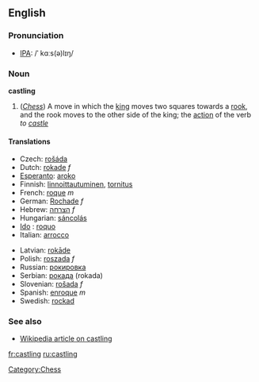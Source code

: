 ==English==

===Pronunciation===
*[[w:IPA|IPA]]: /ˈ kɑːs(ə)lɪŋ/

===Noun===
'''castling'''

#(''[[Chess]]'') A move in which the [[king]] moves two squares towards a [[rook]], and the rook moves to the other side of the king; the [[action]] of the verb ''to [[castle]]''
====Translations====
{{top}}
*Czech: [[rošáda]]
*Dutch: [[rokade]] ''f''
*[[Esperanto]]: [[aroko]]
*Finnish: [[linnoittautuminen]], [[tornitus]]
*French: [[roque]] ''m''
*German: [[Rochade]] ''f''
*Hebrew: [[הצרחה]] ''f''
*Hungarian: [[sáncolás]]
* [[Ido]] : [[roquo]]
*Italian: [[arrocco]]
{{mid}}
*Latvian: [[rokāde]]
*Polish: [[roszada]] ''f''
*Russian: [[рокировка]]
*Serbian: [[рокада]] (rokada)
*Slovenian: [[rošada]] ''f''
*Spanish: [[enroque]] ''m''
*Swedish: [[rockad]]
{{bottom}}

===See also===
*[[w:Castling|Wikipedia article on castling]]

[[Category:Chess]]

[[fr:castling]]
[[ru:castling]]